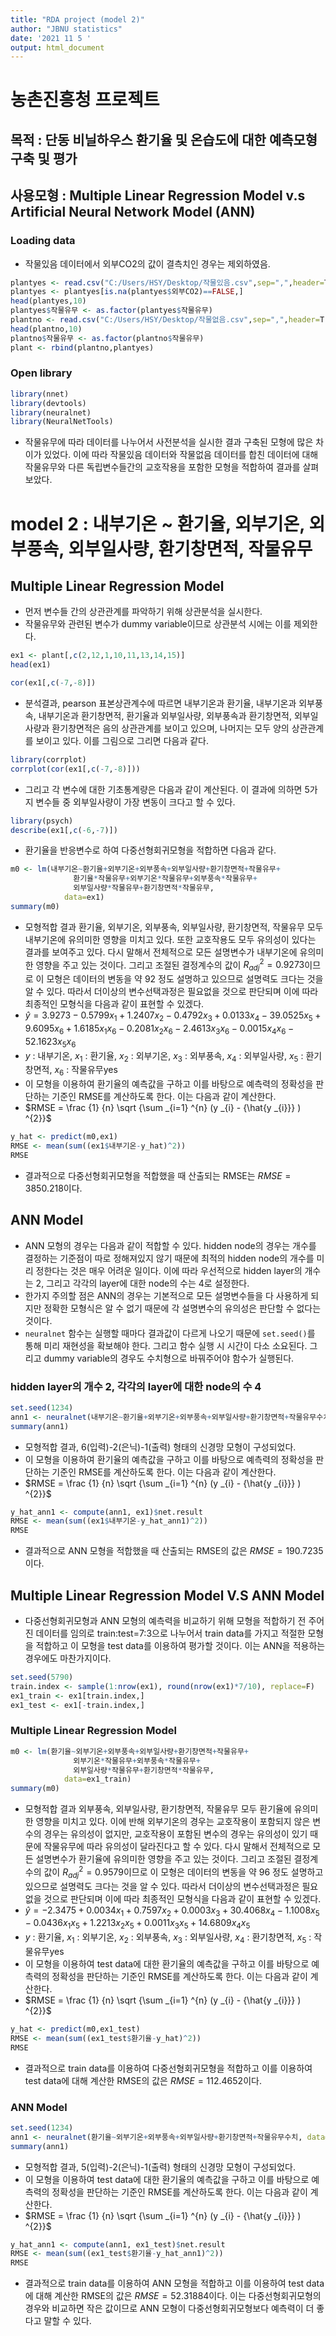 ```yaml
---
title: "RDA project (model 2)"
author: "JBNU statistics"
date: '2021 11 5 '
output: html_document
---
```


# 농촌진흥청 프로젝트

## 목적 : 단동 비닐하우스 환기율 및 온습도에 대한 예측모형 구축 및 평가
## 사용모형 : Multiple Linear Regression Model v.s Artificial Neural Network Model (ANN)

### Loading data

- 작물있음 데이터에서 외부CO2의 값이 결측치인 경우는 제외하였음.

```r
plantyes <- read.csv("C:/Users/HSY/Desktop/작물있음.csv",sep=",",header=T)
plantyes <- plantyes[is.na(plantyes$외부CO2)==FALSE,]
head(plantyes,10)
plantyes$작물유무 <- as.factor(plantyes$작물유무)
plantno <- read.csv("C:/Users/HSY/Desktop/작물없음.csv",sep=",",header=T)
head(plantno,10) 
plantno$작물유무 <- as.factor(plantno$작물유무)
plant <- rbind(plantno,plantyes)
```

### Open library

```r
library(nnet)
library(devtools)
library(neuralnet)
library(NeuralNetTools)
```

- 작물유무에 따라 데이터를 나누어서 사전분석을 실시한 결과 구축된 모형에 많은 차이가 있었다. 이에 따라 작물있음 데이터와 작물없음 데이터를 합친 데이터에 대해 작물유무와 다른 독립변수들간의 교호작용을 포함한 모형을 적합하여 결과를 살펴보았다.





# model 2 : 내부기온 ~ 환기율, 외부기온, 외부풍속, 외부일사량, 환기창면적, 작물유무



## Multiple Linear Regression Model

- 먼저 변수들 간의 상관관계를 파악하기 위해 상관분석을 실시한다.
- 작물유무와 관련된 변수가 dummy variable이므로 상관분석 시에는 이를 제외한다.

```r
ex1 <- plant[,c(2,12,1,10,11,13,14,15)]
head(ex1)
```

```r
cor(ex1[,c(-7,-8)])
```

- 분석결과, pearson 표본상관계수에 따르면 내부기온과 환기율, 내부기온과 외부풍속, 내부기온과 환기창면적, 환기율과 외부일사량, 외부풍속과 환기창면적, 외부일사량과 환기창면적은 음의 상관관계를 보이고 있으며, 나머지는 모두 양의 상관관계를 보이고 있다. 이를 그림으로 그리면 다음과 같다.

```r
library(corrplot)
corrplot(cor(ex1[,c(-7,-8)]))
```

- 그리고 각 변수에 대한 기초통계량은 다음과 같이 계산된다. 이 결과에 의하면 5가지 변수들 중 외부일사량이 가장 변동이 크다고 할 수 있다.

```r
library(psych)
describe(ex1[,c(-6,-7)])
```

- 환기율을 반응변수로 하여 다중선형회귀모형을 적합하면 다음과 같다.

```r
m0 <- lm(내부기온~환기율+외부기온+외부풍속+외부일사량+환기창면적+작물유무+
              환기율*작물유무+외부기온*작물유무+외부풍속*작물유무+
              외부일사량*작물유무+환기창면적*작물유무,
            data=ex1)
summary(m0)
```

- 모형적합 결과 환기율, 외부기온, 외부풍속, 외부일사량, 환기창면적, 작물유무 모두 내부기온에 유의미한 영향을 미치고 있다. 또한 교호작용도 모두 유의성이 있다는 결과를 보여주고 있다. 다시 말해서 전체적으로 모든 설명변수가 내부기온에 유의미한 영향을 주고 있는 것이다. 그리고 조절된 결정계수의 값이 $R^2_{adj}=0.9273$이므로 이 모형은 데이터의 변동을 약 $92%$ 정도 설명하고 있으므로 설명력도 크다는 것을 알 수 있다. 따라서 더이상의 변수선택과정은 필요없을 것으로 판단되며 이에 따라 최종적인 모형식을 다음과 같이 표현할 수 있겠다.
- ${\hat{y}} = 3.9273 - 0.5799x_{1} + 1.2407x_{2} - 0.4792x_{3} + 0.0133x_{4} - 39.0525x_{5} +9.6095x_{6} + 1.6185x_{1}x_{6} - 0.2081x_{2}x_{6} - 2.4613x_{3}x_{6} - 0.0015x_{4}x_{6} - 52.1623x_{5}x_{6}$
- $y$ : 내부기온, $x _{1}$ : 환기율, $x _{2}$ : 외부기온, $x_{3}$ : 외부풍속, $x_{4}$ : 외부일사량, $x _{5}$ : 환기창면적, $x_{6}$ : 작물유무yes
- 이 모형을 이용하여 환기율의 예측값을 구하고 이를 바탕으로 예측력의 정확성을 판단하는 기준인 RMSE를 계산하도록 한다. 이는 다음과 같이 계산한다.
- $RMSE = \frac {1} {n} \sqrt {\sum _{i=1} ^{n} (y _{i} - {\hat{y _{i}}} ) ^{2}}$

```r
y_hat <- predict(m0,ex1)
RMSE <- mean(sum((ex1$내부기온-y_hat)^2))
RMSE
```

- 결과적으로 다중선형회귀모형을 적합했을 때 산출되는 RMSE는 $RMSE=3850.218$이다.



## ANN Model

- ANN 모형의 경우는 다음과 같이 적합할 수 있다. hidden node의 경우는 개수를 결정하는 기준점이 따로 정해져있지 않기 때문에 최적의 hidden node의 개수를 미리 정한다는 것은 매우 어려운 일이다. 이에 따라 우선적으로 hidden layer의 개수는 2, 그리고 각각의 layer에 대한 node의 수는 4로 설정한다. 
- 한가지 주의할 점은 ANN의 경우는 기본적으로 모든 설명변수들을 다 사용하게 되지만 정확한 모형식은 알 수 없기 때문에 각 설명변수의 유의성은 판단할 수 없다는 것이다.
- `neuralnet` 함수는 실행할 때마다 결과값이 다르게 나오기 때문에 `set.seed()`를 통해 미리 재현성을 확보해야 한다. 그리고 함수 실행 시 시간이 다소 소요된다. 그리고 dummy variable의 경우도 수치형으로 바꿔주어야 함수가 실행된다.

### hidden layer의 개수 2, 각각의 layer에 대한 node의 수 4

```r
set.seed(1234)
ann1 <- neuralnet(내부기온~환기율+외부기온+외부풍속+외부일사량+환기창면적+작물유무수치, data=ex1, hidden=c(4,4), threshold = 0.01, stepmax = 1e+10)
summary(ann1)
```

- 모형적합 결과, 6(입력)-2(은닉)-1(출력) 형태의 신경망 모형이 구성되었다.
- 이 모형을 이용하여 환기율의 예측값을 구하고 이를 바탕으로 예측력의 정확성을 판단하는 기준인 RMSE를 계산하도록 한다. 이는 다음과 같이 계산한다.
- $RMSE = \frac {1} {n} \sqrt {\sum _{i=1} ^{n} (y _{i} - {\hat{y _{i}}} ) ^{2}}$

```r
y_hat_ann1 <- compute(ann1, ex1)$net.result
RMSE <- mean(sum((ex1$내부기온-y_hat_ann1)^2))
RMSE
```

- 결과적으로 ANN 모형을 적합했을 때 산출되는 RMSE의 값은 $RMSE=190.7235$이다. 





## Multiple Linear Regression Model V.S ANN Model

- 다중선형회귀모형과 ANN 모형의 예측력을 비교하기 위해 모형을 적합하기 전 주어진 데이터를 임의로 train:test=7:3으로 나누어서 train data를 가지고 적절한 모형을 적합하고 이 모형을 test data를 이용하여 평가할 것이다. 이는 ANN을 적용하는 경우에도 마찬가지이다.

```r
set.seed(5790)
train.index <- sample(1:nrow(ex1), round(nrow(ex1)*7/10), replace=F)
ex1_train <- ex1[train.index,]
ex1_test <- ex1[-train.index,]
```

### Multiple Linear Regression Model

```r
m0 <- lm(환기율~외부기온+외부풍속+외부일사량+환기창면적+작물유무+
              외부기온*작물유무+외부풍속*작물유무+
              외부일사량*작물유무+환기창면적*작물유무,
            data=ex1_train)
summary(m0)
```

- 모형적합 결과 외부풍속, 외부일사량, 환기창면적, 작물유무 모두 환기율에 유의미한 영향을 미치고 있다. 이에 반해 외부기온의 경우는 교호작용이 포함되지 않은 변수의 경우는 유의성이 없지만, 교호작용이 포함된 변수의 경우는 유의성이 있기 때문에 작물유무에 따라 유의성이 달라진다고 할 수 있다. 다시 말해서 전체적으로 모든 설명변수가 환기율에 유의미한 영향을 주고 있는 것이다. 그리고 조절된 결정계수의 값이 $R^2_{adj}=0.9579$이므로 이 모형은 데이터의 변동을 약 $96%$ 정도 설명하고 있으므로 설명력도 크다는 것을 알 수 있다. 따라서 더이상의 변수선택과정은 필요없을 것으로 판단되며 이에 따라 최종적인 모형식을 다음과 같이 표현할 수 있겠다.
- ${\hat{y}} = -2.3475 + 0.0034x_{1} + 0.7597x_{2} + 0.0003x_{3} + 30.4068x_{4} - 1.1008x_{5} - 0.0436x_{1}x_{5} + 1.2213x_{2}x_{5} + 0.0011x_{3}x_{5} + 14.6809x_{4}x_{5}$
- $y$ : 환기율, $x _{1}$ : 외부기온, $x _{2}$ : 외부풍속, $x_{3}$ : 외부일사량, $x_{4}$ : 환기창면적, $x _{5}$ : 작물유무yes
- 이 모형을 이용하여 test data에 대한 환기율의 예측값을 구하고 이를 바탕으로 예측력의 정확성을 판단하는 기준인 RMSE를 계산하도록 한다. 이는 다음과 같이 계산한다.
- $RMSE = \frac {1} {n} \sqrt {\sum _{i=1} ^{n} (y _{i} - {\hat{y _{i}}} ) ^{2}}$

```r
y_hat <- predict(m0,ex1_test)
RMSE <- mean(sum((ex1_test$환기율-y_hat)^2))
RMSE
```

- 결과적으로 train data를 이용하여 다중선형회귀모형을 적합하고 이를 이용하여 test data에 대해 계산한 RMSE의 값은 $RMSE=112.4652$이다.

### ANN Model

```r
set.seed(1234)
ann1 <- neuralnet(환기율~외부기온+외부풍속+외부일사량+환기창면적+작물유무수치, data=ex1_train, hidden=c(2,2), threshold = 0.01, stepmax = 1e+08)
summary(ann1)
```

- 모형적합 결과, 5(입력)-2(은닉)-1(출력) 형태의 신경망 모형이 구성되었다.
- 이 모형을 이용하여 test data에 대한 환기율의 예측값을 구하고 이를 바탕으로 예측력의 정확성을 판단하는 기준인 RMSE를 계산하도록 한다. 이는 다음과 같이 계산한다.
- $RMSE = \frac {1} {n} \sqrt {\sum _{i=1} ^{n} (y _{i} - {\hat{y _{i}}} ) ^{2}}$

```r
y_hat_ann1 <- compute(ann1, ex1_test)$net.result
RMSE <- mean(sum((ex1_test$환기율-y_hat_ann1)^2))
RMSE
```

- 결과적으로 train data를 이용하여 ANN 모형을 적합하고 이를 이용하여 test data에 대해 계산한 RMSE의 값은 $RMSE=52.31884$이다. 이는 다중선형회귀모형의 경우와 비교하면 작은 값이므로 ANN 모형이 다중선형회귀모형보다 예측력이 더 좋다고 말할 수 있다.


